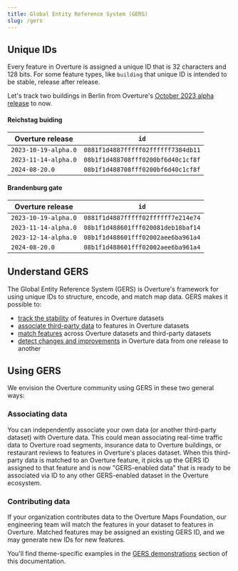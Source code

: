 ```yaml
---
title: Global Entity Reference System (GERS)
slug: /gers
---
```


## Unique IDs

Every feature in Overture is assigned a unique ID that is 32 characters and 128 bits. For some feature types, like `building` that unique ID is intended to be stable, release after release. 

Let's track two buildings in Berlin from Overture's [October 2023 alpha release](release/2023-10-19-alpha.0/) to now.

#### Reichstag buiding
| Overture release | `id` |
|------|----------|
| `2023-10-19-alpha.0` | `0881f1d4887fffff02ffffff7384db11` |
| `2023-11-14-alpha.0` | `08b1f1d488708fff0200bf6d40c1cf8f` |
| `2024-08-20.0` | `08b1f1d488708fff0200bf6d40c1cf8f` |

#### Brandenburg gate
| Overture release| `id` |
|------|----------|
| `2023-10-19-alpha.0` | `0881f1d4887fffff02ffffff7e214e74` |
| `2023-11-14-alpha.0`  | `08b1f1d488601fff020081deb18baf14` |
| `2023-12-14-alpha.0` | `08b1f1d488601fff02002aee6ba961a4` |
| `2024-08-20.0`| `08b1f1d488601fff02002aee6ba961a4` |

## Understand GERS

The Global Entity Reference System (GERS) is Overture's framework for using unique IDs to structure, encode, and match map data. GERS makes it possible to:

- [track the stability](stability) of features in Overture datasets
- [associate third-party data](gers-demonstrations) to features in Overture datasets
- [match features](gers-demonstrations) across Overture datasets and third-party datasets
- [detect changes and improvements](changelog) in Overture data from one release to another

## Using GERS

We envision the Overture community using GERS in these two general ways:

### Associating data
You can independently associate your own data (or another third-party dataset) with Overture data. This could mean associating real-time traffic data to Overture road segments, insurance data to Overture buildings, or restaurant reviews to features in Overture's places dataset. When this third-party data is matched to an Overture feature, it picks up the GERS ID assigned to that feature and is now "GERS-enabled data" that is ready to be associated via ID to any other GERS-enabled dataset in the Overture ecosystem.

### Contributing data
If your organization contributes data to the Overture Maps Foundation, our engineering team will match the features in your dataset to features in Overture. Matched features may be assigned an existing GERS ID, and we may generate new IDs for new features. 
 
You'll find theme-specific examples in the [GERS demonstrations](gers-demonstrations) section of this documentation. 
